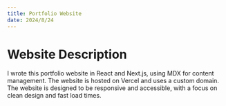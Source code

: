 ```yaml
---
title: Portfolio Website
date: 2024/8/24
---
```


# Website Description


<ProjectPage src="/images/projects/website.jpg" alt="Portfolio Website" gitLink="https://github.com/gavin-dhanda/portfolio"/>

I wrote this portfolio website in React and Next.js, using MDX for content management. The website is hosted on Vercel and uses a custom domain. The website is designed to be responsive and accessible, with a focus on clean design and fast load times. 